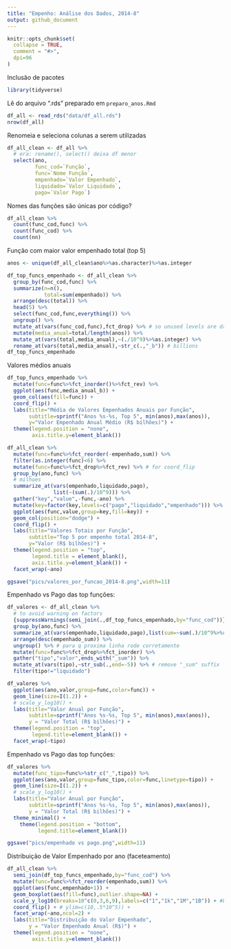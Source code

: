 ---
title: "Empenho: Análise dos Dados, 2014-8"
output: github_document
---

```{r,echo=F}
knitr::opts_chunk$set(
  collapse = TRUE,
  comment = "#>",
  dpi=96
)
```

Inclusão de pacotes

```{r setup,message=F}
library(tidyverse)
```

Lê do arquivo ".rds" preparado em `preparo_anos.Rmd`

```{r,cache=T}
df_all <- read_rds("data/df_all.rds")
nrow(df_all)
```

Renomeia e seleciona colunas a serem utilizadas

```{r}
df_all_clean <- df_all %>%
  # era: rename(), select() deixa df menor
  select(ano,
         func_cod=`Função`,
         func=`Nome Função`,
         empenhado=`Valor Empenhado`,
         liquidado=`Valor Liquidado`,
         pago=`Valor Pago`)
```


Nomes das funções são únicas por código?

```{r,cache=T}
df_all_clean %>%
  count(func_cod,func) %>%
  count(func_cod) %>%
  count(nn)
```

Função com maior valor empenhado total (top 5)

```{r,cache=T}
anos <- unique(df_all_clean$ano%>%as.character)%>%as.integer

df_top_funcs_empenhado <- df_all_clean %>%
  group_by(func_cod,func) %>%
  summarize(n=n(),
            total=sum(empenhado)) %>%
  arrange(desc(total)) %>%
  head(5) %>%
  select(func_cod,func,everything()) %>%
  ungroup() %>%
  mutate_at(vars(func_cod,func),fct_drop) %>% # so unused levels are dropped
  mutate(media_anual=total/length(anos)) %>%
  mutate_at(vars(total,media_anual),~(./10^9)%>%as.integer) %>%
  rename_at(vars(total,media_anual),~str_c(.,"_b")) # billions
df_top_funcs_empenhado
```

Valores médios anuais

```{r,cache=T}
df_top_funcs_empenhado %>%
  mutate(func=func%>%fct_inorder()%>%fct_rev) %>%
  ggplot(aes(func,media_anual_b)) +
  geom_col(aes(fill=func)) +
  coord_flip() +
  labs(title="Média de Valores Empenhados Anuais por Função",
       subtitle=sprintf("Anos %s-%s, Top 5", min(anos),max(anos)),
       y="Valor Empenhado Anual Médio (R$ bilhões)") +
  theme(legend.position = "none",
        axis.title.y=element_blank())
```

```{r}
df_all_clean %>%
  mutate(func=func%>%fct_reorder(-empenhado,sum)) %>%
  filter(as.integer(func)<6) %>%
  mutate(func=func%>%fct_drop%>%fct_rev) %>% # for coord_flip
  group_by(ano,func) %>%
  # milhoes
  summarize_at(vars(empenhado,liquidado,pago),
               list(~(sum(.)/10^9))) %>%
  gather("key","value",-func,-ano) %>%
  mutate(key=factor(key,levels=c("pago","liquidado","empenhado"))) %>%
  ggplot(aes(func,value,group=key,fill=key)) +
  geom_col(position="dodge") +
  coord_flip() +
  labs(title="Valores Totais por Função",
       subtitle="Top 5 por empenho total 2014-8",
       y="Valor (R$ bilhões)") +
  theme(legend.position = "top",
        legend.title = element_blank(),
        axis.title.y=element_blank()) +
  facet_wrap(~ano)
```

```{r,eval=F,include=F}
ggsave("pics/valores_por_funcao_2014-8.png",width=11)
```


Empenhado vs Pago das top funções:

```{r,cache=T,message=F}
df_valores <- df_all_clean %>%
  # to avoid warning on factors
  {suppressWarnings(semi_join(.,df_top_funcs_empenhado,by="func_cod"))}%>%
  group_by(ano,func) %>%
  summarize_at(vars(empenhado,liquidado,pago),list(sum=~sum(.)/10^9%>%round(1))) %>%
  arrange(desc(empenhado_sum)) %>%
  ungroup() %>% # para q proxima linha rode corretamente
  mutate(func=func%>%fct_drop%>%fct_inorder) %>%
  gather("tipo","valor",ends_with("_sum")) %>%
  mutate_at(vars(tipo),~str_sub(.,end=-5)) %>% # remove "_sum" suffix
  filter(tipo!="liquidado")

df_valores %>%
  ggplot(aes(ano,valor,group=func,color=func)) +
  geom_line(size=I(1.2)) +
  # scale_y_log10() +
  labs(title="Valor Anual por Função",
       subtitle=sprintf("Anos %s-%s, Top 5", min(anos),max(anos)),
       y = "Valor Total (R$ bilhões)") +
  theme(legend.position = "top",
        legend.title=element_blank()) +
  facet_wrap(~tipo)
```

Empenhado vs Pago das top funções:

```{r,cache=T,message=F}
df_valores %>%
  mutate(func_tipo=func%>%str_c("_",tipo)) %>%
  ggplot(aes(ano,valor,group=func_tipo,color=func,linetype=tipo)) +
  geom_line(size=I(1.2)) +
  # scale_y_log10() +
  labs(title="Valor Anual por Função",
       subtitle=sprintf("Anos %s-%s, Top 5", min(anos),max(anos)),
       y = "Valor Total (R$ bilhões)") +
  theme_minimal() +
    theme(legend.position = "bottom",
          legend.title=element_blank())
```

```{r}
ggsave("pics/empenhado vs pago.png",width=11)
```

Distribuição de Valor Empenhado por ano (faceteamento)

```{r,cache=T,message=F}
df_all_clean %>%
  semi_join(df_top_funcs_empenhado,by="func_cod") %>%
  mutate(func=func%>%fct_reorder(empenhado,sum)) %>%
  ggplot(aes(func,empenhado+1)) +
  geom_boxplot(aes(fill=func),outlier.shape=NA) +
  scale_y_log10(breaks=10^c(0,3,6,9),labels=c("1","1k","1M","1B")) + #breaks=10^(1:5),labels=10^(1:5)%>%as.integer) +
  coord_flip() + # ylim=c(10,.5*10^5)) +
  facet_wrap(~ano,ncol=2) +
  labs(title="Distribuição do Valor Empenhado",
       y = "Valor Empenhado Anual (R$)") +
  theme(legend.position = "none",
        axis.title.y=element_blank())
```

